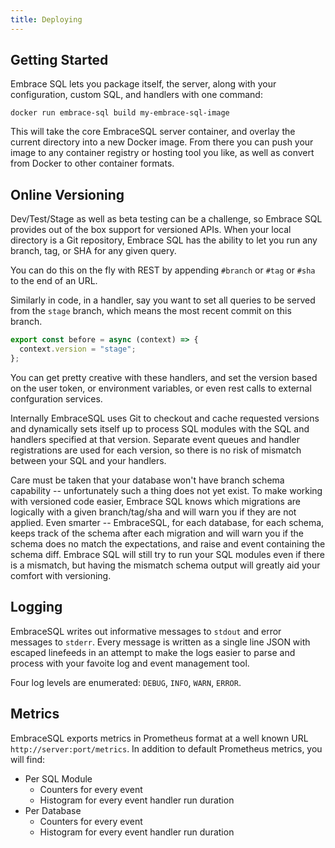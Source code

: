 ```yaml
---
title: Deploying
---
```


## Getting Started

Embrace SQL lets you package itself, the server, along with your configuration, custom SQL, and handlers with one command:

```shell
docker run embrace-sql build my-embrace-sql-image
```

This will take the core EmbraceSQL server container, and overlay the current directory into a new Docker image.
From there you can push your image to any container registry or hosting tool you like, as well as convert from Docker to other container formats.

## Online Versioning

Dev/Test/Stage as well as beta testing can be a challenge, so Embrace SQL provides out of the box support for versioned APIs. When your local directory is a Git repository, Embrace SQL has the ability to let you run any branch, tag, or SHA for any given query.

You can do this on the fly with REST by appending `#branch` or `#tag` or `#sha` to the end of an URL.

Similarly in code, in a handler, say you want to set all queries to be served from the `stage` branch, which means the most recent commit on this branch.

```javascript title="./before.js"
export const before = async (context) => {
  context.version = "stage";
};
```

You can get pretty creative with these handlers, and set the version based on the user token, or environment variables, or even rest calls to external confguration services.

Internally EmbraceSQL uses Git to checkout and cache requested versions and dynamically sets itself up to process SQL modules with the SQL and handlers specified at that version. Separate event queues and handler registrations are used for each version, so there is no risk of mismatch between your SQL and your handlers.

Care must be taken that your database won't have branch schema capability -- unfortunately such a thing does not yet exist.
To make working with versioned code easier, Embrace SQL knows which migrations are logically with a given branch/tag/sha and will warn you if they are not applied.
Even smarter -- EmbraceSQL, for each database, for each schema, keeps track of the schema after each migration and will warn you if the schema does no match the expectations, and raise and event containing the schema diff. 
Embrace SQL will still try to run your SQL modules even if there is a mismatch, but having the mismatch schema output will greatly aid your comfort with versioning.

## Logging

EmbraceSQL writes out informative messages to `stdout` and error messages to `stderr`. Every message is written as a single line JSON with escaped linefeeds in an attempt to make the logs easier to parse and process with your favoite log and event management tool.

Four log levels are enumerated: `DEBUG`, `INFO`, `WARN`, `ERROR`.

## Metrics

EmbraceSQL exports metrics in Prometheus format at a well known URL `http://server:port/metrics`. In addition to default Prometheus metrics, you will find:

- Per SQL Module
  - Counters for every event
  - Histogram for every event handler run duration
- Per Database
  - Counters for every event
  - Histogram for every event handler run duration
